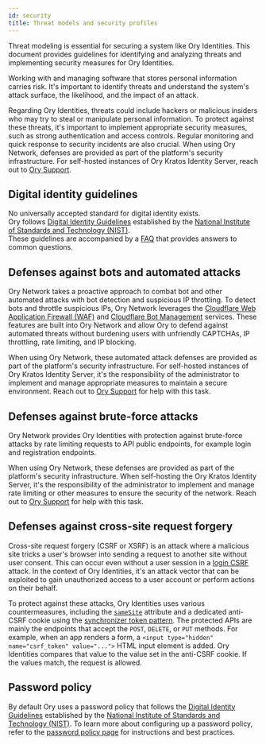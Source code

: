 ```yaml
---
id: security
title: Threat models and security profiles
---
```


Threat modeling is essential for securing a system like Ory Identities. This document provides guidelines for identifying and
analyzing threats and implementing security measures for Ory Identities.

Working with and managing software that stores personal information carries risk. It's important to identify threats and
understand the system's attack surface, the likelihood, and the impact of an attack.

Regarding Ory Identities, threats could include hackers or malicious insiders who may try to steal or manipulate personal
information. To protect against these threats, it's important to implement appropriate security measures, such as strong
authentication and access controls. Regular monitoring and quick response to security incidents are also crucial. When using Ory
Network, defenses are provided as part of the platform's security infrastructure. For self-hosted instances of Ory Kratos Identity
Server, reach out to [Ory Support](https://www.ory.sh/support/).

## Digital identity guidelines

No universally accepted standard for digital identity exists.  
Ory follows [Digital Identity Guidelines](https://pages.nist.gov/800-63-3/) established by the
[National Institute of Standards and Technology (NIST)](https://www.nist.gov/).  
These guidelines are accompanied by a [FAQ](https://pages.nist.gov/800-63-3/) that provides answers to common questions.

## Defenses against bots and automated attacks

Ory Network takes a proactive approach to combat bot and other automated attacks with bot detection and suspicious IP throttling.
To detect bots and throttle suspicious IPs, Ory Network leverages the
[Cloudflare Web Application Firewall (WAF)](https://www.cloudflare.com/en-gb/application-services/products/waf/) and
[Cloudflare Bot Management](https://www.cloudflare.com/en-gb/application-services/products/bot-management/) services. These
features are built into Ory Network and allow Ory to defend against automated threats without burdening users with unfriendly
CAPTCHAs, IP throttling, rate limiting, and IP blocking.

When using Ory Network, these automated attack defenses are provided as part of the platform's security infrastructure. For
self-hosted instances of Ory Kratos Identity Server, it's the responsibility of the administrator to implement and manage
appropriate measures to maintain a secure environment. Reach out to [Ory Support](https://www.ory.sh/support/) for help with this
task.

## Defenses against brute-force attacks

Ory Network provides Ory Identities with protection against brute-force attacks by rate limiting requests to API public endpoints,
for example login and registration endpoints.

When using Ory Network, these defenses are provided as part of the platform's security infrastructure. When self-hosting the Ory
Kratos Identity Server, it's the responsibility of the administrator to implement and manage rate limiting or other measures to
ensure the security of the network. Reach out to [Ory Support](https://www.ory.sh/support/) for help with this task.

## Defenses against cross-site request forgery

Cross-site request forgery (CSRF or XSRF) is an attack where a malicious site tricks a user's browser into sending a request to
another site without user consent. This can occur even without a user session in a
[login CSRF](https://cheatsheetseries.owasp.org/cheatsheets/Cross-Site_Request_Forgery_Prevention_Cheat_Sheet.html#login-csrf)
attack. In the context of Ory Identities, it's an attack vector that can be exploited to gain unauthorized access to a user
account or perform actions on their behalf.

To protect against these attacks, Ory Identities uses various countermeasures, including the
[`sameSite`](https://developer.mozilla.org/en-US/docs/Web/HTTP/Headers/Set-Cookie/SameSite) attribute and a dedicated anti-CSRF
cookie using the
[synchronizer token pattern](https://cheatsheetseries.owasp.org/cheatsheets/Cross-Site_Request_Forgery_Prevention_Cheat_Sheet.html#synchronizer-token-pattern).
The protected APIs are mainly the endpoints that accept the `POST`, `DELETE`, or `PUT` methods. For example, when an app renders a
form, a `<input type="hidden" name="csrf_token" value="...">` HTML input element is added. Ory Identities compares that value to
the value set in the anti-CSRF cookie. If the values match, the request is allowed.

## Password policy

By default Ory uses a password policy that follows the [Digital Identity Guidelines](https://pages.nist.gov/800-63-3/) established
by the [National Institute of Standards and Technology (NIST)](https://www.nist.gov/). To learn more about configuring up a
password policy, refer to the [password policy page](../../concepts/password-policy.mdx) for instructions and best practices.
